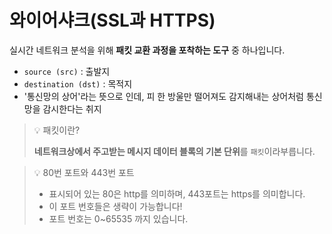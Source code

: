 # 와이어샤크(SSL과 HTTPS)

실시간 네트워크 분석을 위해 **패킷 교환 과정을 포착하는 도구** 중 하나입니다.

- `source (src)` : 출발지
- `destination (dst)` : 목적지
- '통신망의 상어'라는 뜻으로 인데, 피 한 방울만 떨어져도 감지해내는 상어처럼 통신망을 감시한다는 취지

> 💡 패킷이란?
>
> **네트워크상에서 주고받는 메시지 데이터 블록의 기본 단위**를 `패킷`이라부릅니다.

> 💡 80번 포트와 443번 포트
>
> - 표시되어 있는 80은 http를 의미하며, 443포트는 https를 의미합니다.
> - 이 포트 번호들은 생략이 가능합니다!
> - 포트 번호는 0~65535 까지 있습니다.
